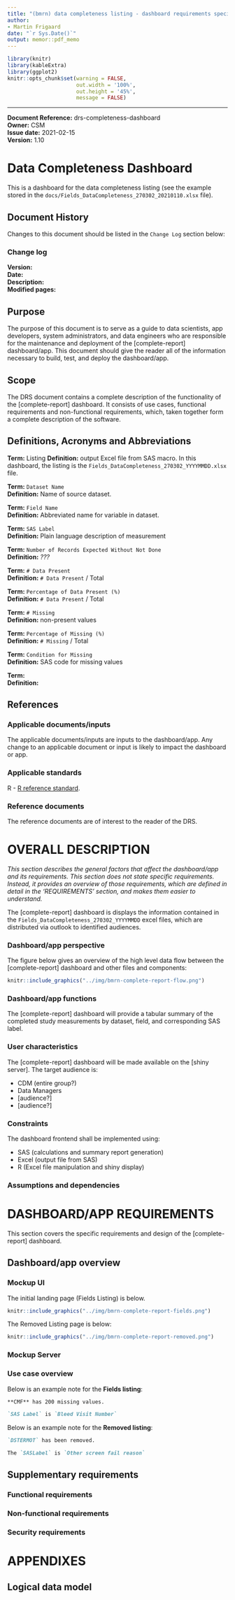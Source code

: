 ```yaml
---
title: "(bmrn) data completeness listing - dashboard requirements specifications (DRS)"
author: 
- Martin Frigaard
date: "`r Sys.Date()`"
output: memor::pdf_memo
---
```


```r
library(knitr)
library(kableExtra)
library(ggplot2)
knitr::opts_chunk$set(warning = FALSE,  
                      out.width = '100%',
                      out.height = '45%',
                      message = FALSE)
```

***

**Document Reference:** drs-completeness-dashboard   
**Owner:** CSM   
**Issue date:** 2021-02-15   
**Version:** 1.10  

# Data Completeness Dashboard

This is a dashboard for the data completeness listing (see the example stored in the `docs/Fields_DataCompleteness_270302_20210110.xlsx` file). 

## Document History

Changes to this document should be listed in the `Change Log` section below:

### Change log 

**Version:**  
**Date:**   
**Description:**   
**Modified pages:**  

## Purpose

The purpose of this document is to serve as a guide to data scientists, app developers, system administrators, and data engineers who are responsible for the maintenance and deployment of the [complete-report] dashboard/app. This document should give the reader all of the information necessary to build, test, and deploy the dashboard/app.

## Scope

The DRS document contains a complete description of the functionality of the [complete-report] dashboard. It consists of use cases, functional requirements and non-functional requirements, which, taken together form a complete description of the software.

## Definitions, Acronyms and Abbreviations

**Term:** Listing
**Definition:** output Excel file from SAS macro. In this dashboard, the listing is the `Fields_DataCompleteness_270302_YYYYMMDD.xlsx` file.

**Term:** `Dataset Name`  
**Definition:** Name of source dataset. 

**Term:** `Field Name`  
**Definition:** Abbreviated name for variable in dataset. 

**Term:** `SAS Label`    
**Definition:** Plain language description of measurement  

**Term:** `Number of Records Expected Without Not Done`    
**Definition:** *???*

**Term:** `# Data Present`   
**Definition:** `# Data Present` / Total

**Term:** `Percentage of Data Present (%)`   
**Definition:** `# Data Present` / Total

**Term:** `# Missing`    
**Definition:** non-present values 

**Term:** `Percentage of Missing (%)`   
**Definition:** `# Missing` / Total

**Term:** `Condition for Missing`   
**Definition:** SAS code for missing values  


**Term:**   
**Definition:**   

## References

### Applicable documents/inputs

The applicable documents/inputs are inputs to the dashboard/app. Any change to an applicable document or input is likely to impact the dashboard or app.

### Applicable standards

R - [R reference standard](https://cran.r-project.org/manuals.html).  

### Reference documents

The reference documents are of interest to the reader of the DRS.

\clearpage 

# OVERALL DESCRIPTION

*This section describes the general factors that affect the dashboard/app and its requirements. This section does not state specific requirements. Instead, it provides an overview of those requirements, which are defined in detail in the 'REQUIREMENTS' section, and makes them easier to understand.*

The [complete-report] dashboard is displays the information contained in the `Fields_DataCompleteness_270302_YYYYMMDD` excel files, which are distributed via outlook to identified audiences. 

### Dashboard/app perspective

The figure below gives an overview of the high level data flow between the [complete-report] dashboard and other files and components:

```r
knitr::include_graphics("../img/bmrn-complete-report-flow.png")
```

### Dashboard/app functions  

The [complete-report] dashboard will provide a tabular summary of the completed study measurements by dataset, field, and corresponding SAS label.

### User characteristics  

The [complete-report] dashboard will be made available on the [shiny server]. The target audience is:

- CDM (entire group?)
- Data Managers 
- [audience?]
- [audience?]

### Constraints

The dashboard frontend shall be implemented using:

- SAS (calculations and summary report generation)  
- Excel (output file from SAS)  
- R (Excel file manipulation and shiny display)  

### Assumptions and dependencies



\clearpage 

# DASHBOARD/APP REQUIREMENTS

This section covers the specific requirements and design of the [complete-report] dashboard. 

## Dashboard/app overview

### Mockup UI 

The initial landing page (Fields Listing) is below. 

```r
knitr::include_graphics("../img/bmrn-complete-report-fields.png")
```

The Removed Listing page is below:

```r
knitr::include_graphics("../img/bmrn-complete-report-removed.png")
```


### Mockup Server 

### Use case overview

Below is an example note for the **Fields listing**:

```MD
**CMF** has 200 missing values. 

`SAS Label` is `Bleed Visit Number`
```



Below is an example note for the **Removed listing**:

```MD
`DSTERMOT` has been removed. 

The `SASLabel` is `Other screen fail reason`
```

## Supplementary requirements

### Functional requirements

### Non-functional requirements

### Security requirements

\clearpage 

# APPENDIXES

## Logical data model






